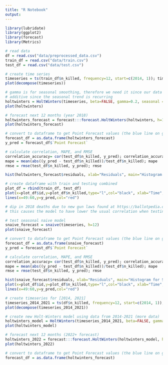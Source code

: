 ```yaml
---
title: "R Notebook"
output: 
---
```


```r
library(lubridate)
library(ggplot2)
library(forecast)
library(Metrics)
```

```r
# read data 
df = read.csv("data/preprocessed_data.csv")
train_df = read.csv("data/train.csv")
test_df = read.csv("data/test.csv")
```

```r
# create time series
timeseries = ts(train_df$n_killed, frequency=12, start=c(2014, 1)); timeseries
plot(decompose(timeseries))
```

```r
# gamma is for seasonal smoothing, therefore we need it since our data is seasonal
# additive since the seasonal trend is recurring
holtwinters = HoltWinters(timeseries, beta=FALSE, gamma=0.2, seasonal = "additive")
plot(holtwinters)
```

```r
# forecast next 12 months (year 2018)
holtwinters_forecast = forecast:::forecast.HoltWinters(holtwinters, h=12); holtwinters_forecast
plot(holtwinters_forecast)

# convert to dataframe to get Point Forecast values (the blue line on graph)
forecast_df = as.data.frame(holtwinters_forecast)
y_pred = forecast_df$`Point Forecast`

# calculate correlation, MAPE, and RMSE
correlation_accuracy= cor(test_df$n_killed, y_pred); correlation_accuracy 
mape = mean(abs((y_pred - test_df$n_killed))/test_df$n_killed); mape 
rmse = rmse(test_df$n_killed, y_pred); rmse 

hist(holtwinters_forecast$residuals, xlab="Residuals", main="Histogram for HoltWinters Residuals")

# create dataframe with train and testing combined
plot_df = rbind(train_df, test_df)
plot(x=plot_df$id,y=plot_df$n_killed,type="l",col="black", xlab="Time", ylab="Gun-Related Deaths")
lines(x=49:60,y=y_pred,col="red")

# dip in 2018 deaths due to new gun laws found at https://ballotpedia.org/Federal_policy_on_laws_governing_guns_and_firearms,_2017-2020
# this causes the model to have lower the usual correlation when testing on the year 2018 - basically the model expected the same trend, but there was an unexpected dip
```

```r
# test seasonal naive model
snaive_forecast = snaive(timeseries, h=12)
plot(snaive_forecast)

# convert to dataframe to get Point Forecast values (the blue line on graph)
forecast_df = as.data.frame(snaive_forecast)
y_pred = forecast_df$`Point Forecast`

# calculate correlation, MAPE, and RMSE
correlation_accuracy= cor(test_df$n_killed, y_pred); correlation_accuracy 
mape = mean(abs((y_pred - test_df$n_killed))/test_df$n_killed); mape 
rmse = rmse(test_df$n_killed, y_pred); rmse 

hist(snaive_forecast$residuals, xlab="Residuals", main="Histogram for Seasonal Naive Residuals")
plot(x=plot_df$id,y=plot_df$n_killed,type="l",col="black", xlab="Time", ylab="Gun-Related Deaths")
lines(x=49:60,y=y_pred,col="red")
```

```r
# create timeseries for [2014, 2021]
timeseries_2014_2021 = ts(df$n_killed, frequency=12, start=c(2014, 1)); timeseries_2014_2021
plot(decompose(timeseries_2014_2021))

# create new Holt-Winters model using data from 2014-2021 (more data)
holtwinters_model = HoltWinters(timeseries_2014_2021, beta=FALSE, gamma=0.8, seasonal = "additive")
plot(holtwinters_model)

# forecast next 12 months (2022+ forecast)
holtwinters_2022 = forecast:::forecast.HoltWinters(holtwinters_model, h=12); holtwinters_2022
plot(holtwinters_2022)

# convert to dataframe to get Point Forecast values (the blue line on graph)
forecast_df = as.data.frame(holtwinters_forecast)
```





